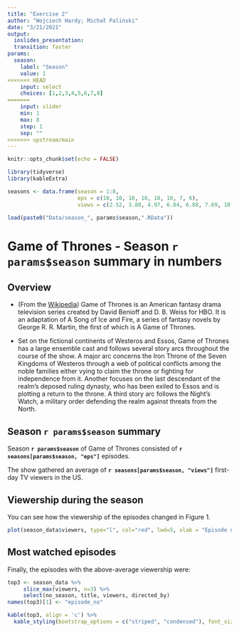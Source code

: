 ```yaml
---
title: "Exercise 2"
author: "Wojciech Hardy; Michał Paliński"
date: "3/21/2021"
output: 
  ioslides_presentation:
  transition: faster
params:
  season:
    label: "Season"
    value: 1
<<<<<<< HEAD
    input: select
    choices: [1,2,3,4,5,6,7,8]
=======
    input: slider
    min: 1
    max: 8
    step: 1
    sep: ""
>>>>>>> upstream/main
---
```



```r
knitr::opts_chunk$set(echo = FALSE)

library(tidyverse)
library(kableExtra)

seasons <- data.frame(season = 1:8,
                      eps = c(10, 10, 10, 10, 10, 10, 7, 6),
                      views = c(2.52, 3.80, 4.97, 6.84, 6.88, 7.69, 10.26, 11.99))

load(paste0("Data/season_", params$season,".RData"))
```

# Game of Thrones - Season `r params$season` summary in numbers

## Overview

- (From the [Wikipedia](https://en.wikipedia.org/wiki/Game_of_Thrones#Premise)) Game of Thrones is an American fantasy drama television series created by David Benioff and D. B. Weiss for HBO. It is an adaptation of A Song of Ice and Fire, a series of fantasy novels by George R. R. Martin, the first of which is A Game of Thrones.

- Set on the fictional continents of Westeros and Essos, Game of Thrones has a large ensemble cast and follows several story arcs throughout the course of the show. A major arc concerns the Iron Throne of the Seven Kingdoms of Westeros through a web of political conflicts among the noble families either vying to claim the throne or fighting for independence from it. Another focuses on the last descendant of the realm's deposed ruling dynasty, who has been exiled to Essos and is plotting a return to the throne. A third story arc follows the Night's Watch, a military order defending the realm against threats from the North.

## Season `r params$season` summary

Season **`r params$season`** of Game of Thrones consisted of **`r seasons[params$season, "eps"]`** episodes. 

The show gathered an average of **`r seasons[params$season, "views"]`** first-day TV viewers in the US.

## Viewership during the season

You can see how the viewership of the episodes changed in Figure 1.

```r
plot(season_data$viewers, type="l", col="red", lwd=5, xlab = "Episode number", ylab = "1st day TV viewers in the US (millions)")
```

## Most watched episodes

Finally, the episodes with the above-average viewership were:

```r
top3 <- season_data %>% 
     slice_max(viewers, n=3) %>% 
     select(no_season, title, viewers, directed_by) 
names(top3)[1] <- "episode_no"
```

```r
kable(top3, align = 'c') %>%
  kable_styling(bootstrap_options = c("striped", "condensed"), font_size = 18)
```


